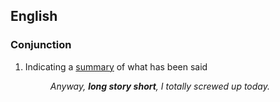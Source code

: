 ==English==

===Conjunction===
{{en-intj|pos=[[long]] [[story]] [[short]]}}

# {{idiom}} Indicating a [[summary]] of what has been said
#: ''Anyway, '''long story short''', I totally screwed up today.''